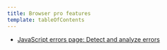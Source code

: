 ```yaml
---
title: Browser pro features
template: tableOfContents
---
```


* [JavaScript errors page: Detect and analyze errors](/docs/browser/new-relic-browser/browser-pro-features/javascript-errors-page-detect-analyze-errors)
